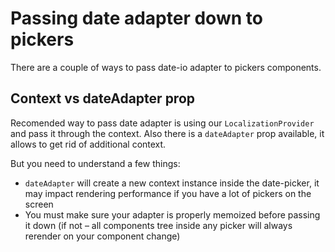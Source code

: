 
<PageMeta title="Customize date management logic" />

# Passing date adapter down to pickers

There are a couple of ways to pass date-io adapter to pickers components.

<Ad />

## Context vs dateAdapter prop

Recomended way to pass date adapter is using our `LocalizationProvider` and pass it through the context.
Also there is a `dateAdapter` prop available, it allows to get rid of additional context.

But you need to understand a few things:

- `dateAdapter` will create a new context instance inside the date-picker, it may impact rendering performance if you have a lot of pickers on the screen
- You must make sure your adapter is properly memoized before passing it down
  (if not – all components tree inside any picker will always rerender on your component change)

<Example source={DateAdapterProp} />
